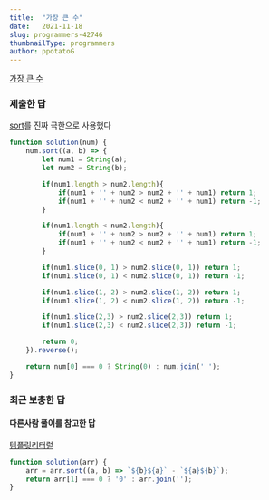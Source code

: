 ```yaml
---
title:  "가장 큰 수"
date:   2021-11-18
slug: programmers-42746
thumbnailType: programmers
author: ppotatoG
---
```

[가장 큰 수](https://programmers.co.kr/learn/courses/30/lessons/42746?language=javascript)

### 제출한 답

[sort](https://developer.mozilla.org/ko/docs/Web/JavaScript/Reference/Global_Objects/Array/sort)를 진짜 극한으로 사용했다
```js
function solution(num) {
    num.sort((a, b) => {
        let num1 = String(a);
        let num2 = String(b);

        if(num1.length > num2.length){
            if(num1 + '' + num2 > num2 + '' + num1) return 1;
            if(num1 + '' + num2 < num2 + '' + num1) return -1;
        }

        if(num1.length < num2.length){
            if(num1 + '' + num2 > num2 + '' + num1) return 1;
            if(num1 + '' + num2 < num2 + '' + num1) return -1;
        }

        if(num1.slice(0, 1) > num2.slice(0, 1)) return 1;
        if(num1.slice(0, 1) < num2.slice(0, 1)) return -1;

        if(num1.slice(1, 2) > num2.slice(1, 2)) return 1;
        if(num1.slice(1, 2) < num2.slice(1, 2)) return -1;

        if(num1.slice(2,3) > num2.slice(2,3)) return 1;
        if(num1.slice(2,3) < num2.slice(2,3)) return -1;

        return 0;
    }).reverse();

    return num[0] === 0 ? String(0) : num.join(' ');
}
```

### 최근 보충한 답
#### 다른사람 풀이를 참고한 답

[템플릿리터럴](https://developer.mozilla.org/ko/docs/Web/JavaScript/Reference/Template_literals)
```js
function solution(arr) {
    arr = arr.sort((a, b) => `${b}${a}` - `${a}${b}`);
    return arr[1] === 0 ? '0' : arr.join('');
}
```